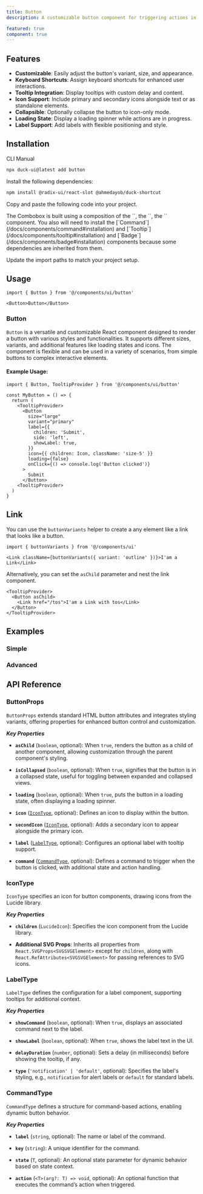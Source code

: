 ```yaml
---
title: Button
description: A customizable button component for triggering actions in your application.

featured: true
component: true
---
```


<ComponentPreview
  name="button-main"
  description="A button"
/>

## Features

- **Customizable**: Easily adjust the button's variant, size, and appearance.
- **Keyboard Shortcuts**: Assign keyboard shortcuts for enhanced user interactions.
- **Tooltip Integration**: Display tooltips with custom delay and content.
- **Icon Support**: Include primary and secondary icons alongside text or as standalone elements.
- **Collapsible**: Optionally collapse the button to icon-only mode.
- **Loading State**: Display a loading spinner while actions are in progress.
- **Label Support**: Add labels with flexible positioning and style.

## Installation

<Tabs defaultValue="cli">

<TabsList>
  <TabsTrigger value="cli">CLI</TabsTrigger>
  <TabsTrigger value="manual">Manual</TabsTrigger>
</TabsList>
<TabsContent value="cli">

```bash
npx duck-ui@latest add button
```

</TabsContent>

<TabsContent value="manual">

<Steps>

<Step>Install the following dependencies:</Step>

```bash
npm install @radix-ui/react-slot @ahmedayob/duck-shortcut
```

<Step>Copy and paste the following code into your project.</Step>

<ComponentSource name="button" />


<Step>
  The Combobox is built using a composition of the `<Command />`, the `<Tooltip />`, the `<Badge />` component.
</Step>

<Step>
  You also will need to install the [`Command`](/docs/components/command#installation) and
  [`Tooltip`](/docs/components/tooltip#installation) and [`Badge`](/docs/components/badge#installation) components because some dependencies are inherited from them.
</Step>

<Step>Update the import paths to match your project setup.</Step>

</Steps>

</TabsContent>

</Tabs>

## Usage

```tsx
import { Button } from '@/components/ui/button'
```

```tsx
<Button>Button</Button>
```

### Button

`Button` is a versatile and customizable React component designed to render a button with various styles and functionalities. It supports different sizes, variants, and additional features like loading states and icons. The component is flexible and can be used in a variety of scenarios, from simple buttons to complex interactive elements.

#### Example Usage:

```tsx {5, 20}
import { Button, TooltipProvider } from '@/components/ui/button'

const MyButton = () => {
  return (
    <TooltipProvider>
      <Button
        size="large"
        variant="primary"
        label={{
          children: 'Submit',
          side: 'left',
          showLabel: true,
        }}
        icon={{ children: Icon, className: 'size-5' }}
        loading={false}
        onClick={() => console.log('Button clicked')}
      >
        Submit
      </Button>
    <TooltipProvider>
  )
}
```

## Link

You can use the `buttonVariants` helper to create a any element like a link that looks like a button.

```tsx
import { buttonVariants } from '@/components/ui'
```

```tsx
<Link className={buttonVariants({ variant: 'outline' })}>I'am a Link</Link>
```

Alternatively, you can set the `asChild` parameter and nest the link component.

```tsx
<TooltipProvider>
  <Button asChild>
    <Link href="/tos">I'am a Link with tos</Link>
  </Button>
</TooltipProvider>
```

## Examples

### Simple

<ComponentPreview
  name="button-2"
  description="Simple button"
/>

### Advanced

<ComponentPreview
  name="button-3"
  description="Advanced button"
/>

## API Reference

### ButtonProps

`ButtonProps` extends standard HTML button attributes and integrates styling variants, offering properties for enhanced button control and customization.

**_Key Properties_**

- **`asChild`** (`boolean`, optional): When `true`, renders the button as a child of another component, allowing customization through the parent component's styling.

- **`isCollapsed`** (`boolean`, optional): When `true`, signifies that the button is in a collapsed state, useful for toggling between expanded and collapsed views.

- **`loading`** (`boolean`, optional): When `true`, puts the button in a loading state, often displaying a loading spinner.

- **`icon`** ([`IconType`](#icontype), optional): Defines an icon to display within the button.

- **`secondIcon`** ([`IconType`](#icontype), optional): Adds a secondary icon to appear alongside the primary icon.

- **`label`** ([`LabelType`](#labeltype), optional): Configures an optional label with tooltip support.

- **`command`** ([`CommandType`](#commandtype), optional): Defines a command to trigger when the button is clicked, with additional state and action handling.

### IconType

`IconType` specifies an icon for button components, drawing icons from the Lucide library.

**_Key Properties_**

- **`children`** (`LucideIcon`): Specifies the icon component from the Lucide library.

- **Additional SVG Props**: Inherits all properties from `React.SVGProps<SVGSVGElement>` except for `children`, along with `React.RefAttributes<SVGSVGElement>` for passing references to SVG icons.

### LabelType

`LabelType` defines the configuration for a label component, supporting tooltips for additional context.

**_Key Properties_**

- **`showCommand`** (`boolean`, optional): When `true`, displays an associated command next to the label.

- **`showLabel`** (`boolean`, optional): When `true`, shows the label text in the UI.

- **`delayDuration`** (`number`, optional): Sets a delay (in milliseconds) before showing the tooltip, if any.

- **`type`** (`'notification' | 'default'`, optional): Specifies the label's styling, e.g., `notification` for alert labels or `default` for standard labels.

### CommandType

`CommandType` defines a structure for command-based actions, enabling dynamic button behavior.

**_Key Properties_**

- **`label`** (`string`, optional): The name or label of the command.

- **`key`** (`string`): A unique identifier for the command.

- **`state`** (`T`, optional): An optional state parameter for dynamic behavior based on state context.

- **`action`** (`<T>(arg?: T) => void`, optional): An optional function that executes the command’s action when triggered.

